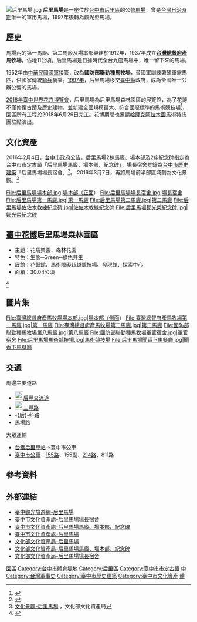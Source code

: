 {{Coord|24.306756|120.729662|display=title}}
[[File:后里馬場.jpg|thumb]]
'''后里馬場'''是一座位於[[台中市|台中市]][[后里區|后里區]]的公營[[馬場|馬場]]，曾是[[台灣日治時期|台灣日治時期]]唯一的軍用馬場，1997年後轉為觀光型馬場。

==歷史==


馬場內的第一馬廄、第二馬廄及場本部興建於1912年，1937年成立'''[[台灣總督府|台灣總督府]]產馬牧場'''，佔地11公頃。后里馬場是日據時代全台九座馬場中，唯一留下來的馬場。

1952年由[[中華民國國軍|中華民國國軍]]接管，改為'''國防部聯勤種馬牧場'''，替國軍訓練繁殖軍需馬匹，供國家傳統[[騎兵|騎兵]]騎乘。[[1997年|1997年]]，后里馬場移交[[臺中縣|臺中縣]]政府，成為全國唯一公辦公營的馬場。

[[2018年臺中世界花卉博覽會|2018年臺中世界花卉博覽會]]，后里馬場為后里馬場森林園區的展覽館，為了花博不僅修復古蹟及歷史建物，並新建全國規模最大、符合國際標準的馬術競技場<ref>{{cite news|author=張明慧、陳宏睿|url=https://udn.com/news/story/7314/1861941|title=鐵馬道、競技場…百年后里馬場「新生」|publisher=聯合報|date=2016-07-30|accessdate=2017-03-19|archive-date=2019-05-14|archive-url=https://web.archive.org/web/20190514210610/https://udn.com/news/story/7314/1861941|dead-url=no}}</ref>，園區所有工程於2018年6月29日完工。花博期間也邀請[[哈薩克|哈薩克]][[阿拉木圖|阿拉木圖]]馬術特技團駐點演出。

==文化資產==
2016年2月4日，[[台中市政府|台中市政府]]公告，后里馬場2棟馬廄、場本部及2座紀念碑指定為台中市市定古蹟「后里馬場馬廄、場本部、紀念碑」，場長宿舍登錄為[[台中市歷史建築|台中市歷史建築]]「后里馬場場長宿舍」<ref>{{cite news|author=王伯仁|url=http://www.peoplenews.tw/page/66fc8d52-8198-498c-9c77-33f31bcfa3bc|title=台灣唯一后里馬場建築與設施 指定為古蹟歷史建築|publisher=民報|date=2016-02-05|accessdate=2017-03-19|archive-date=2019-05-17|archive-url=https://web.archive.org/web/20190517131456/https://www.peoplenews.tw/page/66fc8d52-8198-498c-9c77-33f31bcfa3bc|dead-url=no}}</ref>。
2016年3月7日，再將馬場前半部區域劃為文化景觀。<ref>[https://nchdb.boch.gov.tw/assets/advanceSearch/culturalLandscape/20160307000001 文化景觀-后里馬場] {{Wayback|url=https://nchdb.boch.gov.tw/assets/advanceSearch/culturalLandscape/20160307000001 |date=20190501131532 }}，文化部文化資產局</ref>
<gallery>
File:后里馬場場本部.jpg|場本部（正面）
File:后里馬場場長宿舍.jpg|場長宿舍
File:后里馬場第一馬廄.jpg|第一馬廄
File:后里馬場第二馬廄.jpg|第二馬廄
File:后里馬場佐佐木教練紀念碑.jpg|佐佐木教練紀念碑
File:后里馬場鄒光榮紀念碑.jpg|鄒光榮紀念碑
</gallery>

==[[2018年臺中世界花卉博覽會|臺中花博]]后里馬場森林園區==
* 主題：花馬樂園、森林花園
* 特色：生態─Green─綠色共生
* 展館：花豔館、馬術障礙超越競技場、發現館、探索中心
* 面積：30.04公頃
<ref>{{Cite web|url=http://2018floraexpo.tw/Item/Detail/%E7%B0%A1%E4%BB%8B|title=2018臺中世界花卉博覽會 后里馬場森林園區介紹|accessdate=2017-05-19|last=臺中市政府|work=2018臺中世界花卉博覽會|archive-date=2020-08-08|archive-url=https://web.archive.org/web/20200808113015/http://2018floraexpo.tw/Item/Detail/%E7%B0%A1%E4%BB%8B|dead-url=no}}</ref>

== 圖片集 ==
<gallery>
File:臺灣總督府產馬牧場場本部.jpg|場本部（側面）
File:臺灣總督府產馬牧場第一馬廄.jpg|第一馬廄
File:臺灣總督府產馬牧場第二馬廄.jpg|第二馬廄
File:國防部聯勤種馬牧場第八馬廄.jpg|第八馬廄
File:國防部聯勤種馬牧場軍官宿舍.jpg|軍官宿舍
File:后里馬場馬術競技場.jpg|馬術競技場
File:后里馬場聞香下馬餐廳.jpg|聞香下馬餐廳 
</gallery>

==交通==
;周邊主要道路
*[[File:TWHW4.svg|23px]][[后豐交流道|后豐交流道]]
*[[File:TW_PHW13.svg|23px]][[三豐路_(台中市)|三豐路]]
*-{后}-科路
*馬場路

;大眾運輸
*[[台鐵|台鐵]][[后里車站|后里車站]]→臺中市公車
*[[臺中市公車|臺中市公車]]：[[台中市公車155路|155路]]、155副、[[台中市公車214路|214路]]、811路

== 參考資料 ==
{{reflist|2}}

==外部連結==
{{commons category|Houli Horse Pasture}}
*[http://travel.taichung.gov.tw/zh-tw/Attractions/Intro/65/%E5%90%8E%E9%87%8C%E9%A6%AC%E5%A0%B4 臺中觀光旅遊網-后里馬場]{{Wayback|url=http://travel.taichung.gov.tw/zh-tw/Attractions/Intro/65/%E5%90%8E%E9%87%8C%E9%A6%AC%E5%A0%B4 |date=20201129135811 }}
*[http://www.tchac.taichung.gov.tw/historybuilding?uid=34&pid=106 臺中市文化資產處-后里馬場場長宿舍]{{Wayback|url=http://www.tchac.taichung.gov.tw/historybuilding?uid=34&pid=106 |date=20190514210637 }}
*[http://www.tchac.taichung.gov.tw/building?uid=33&pid=50 臺中市文化資產處-后里馬場馬廄、場本部、紀念碑]{{Wayback|url=http://www.tchac.taichung.gov.tw/building?uid=33&pid=50 |date=20201022043929 }}
*[http://www.tchac.taichung.gov.tw/historybuilding?uid=37&pid=118 臺中市文化資產處-后里馬場]{{Wayback|url=http://www.tchac.taichung.gov.tw/historybuilding?uid=37&pid=118 |date=20201022044324 }}
*[https://nchdb.boch.gov.tw/assets/advanceSearch/culturalLandscape/20160307000001 文化部文化資產局-后里馬場]{{Wayback|url=https://nchdb.boch.gov.tw/assets/advanceSearch/culturalLandscape/20160307000001 |date=20190501131532 }}
*[https://nchdb.boch.gov.tw/assets/advanceSearch/monument/20160204000001 文化部文化資產局-后里馬場馬廄、場本部、紀念碑]{{Wayback|url=https://nchdb.boch.gov.tw/assets/advanceSearch/monument/20160204000001 |date=20190501132220 }}
*[https://nchdb.boch.gov.tw/assets/advanceSearch/historicalBuilding/20160204000003 文化部文化資產局-后里馬場場長宿舍]{{Wayback|url=https://nchdb.boch.gov.tw/assets/advanceSearch/historicalBuilding/20160204000003 |date=20190501132222 }}

{{臺中市文化資產}}
{{臺中市歷史建築}}
{{臺中市體育}}

[[Category:2018年臺中世界花卉博覽會|園區]]
[[Category:台中市體育場地|Category:台中市體育場地]]
[[Category:后里區|Category:后里區]]
[[Category:臺中市市定古蹟|Category:臺中市市定古蹟]]
[[Category:台灣文化景觀|中]]
[[Category:台灣軍事史|Category:台灣軍事史]]
[[Category:臺中市歷史建築|Category:臺中市歷史建築]]
[[Category:臺中市文化資產|Category:臺中市文化資產]]
[[Category:臺中市公有建築|體]]